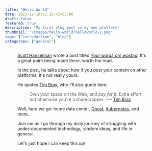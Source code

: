 ```yaml
---
title: "Hello World"
date: 2021-12-10T21:35:43-05:00
draft: false
featured: true
description: "My first blog post on my new platform"
thumbnail: "/images/hello-world/helloworld-2.png"
tags: ["introduction", "blog"]
categories: ["general"]
---
```


<Figure 
  src="/images/hello-world/helloworld-2.png" 
  width={300} 
  height={300} 
  alt="The words 'Hello World' in neon green on a black background." 
/>

[Scott Hanselman](https://twitter.com/shanselman) wrote a post titled _[Your words are wasted](https://www.hanselman.com/blog/your-words-are-wasted)._ It's a great point being made there, worth the read.

In the post, he talks about how if you post your content on other platforms, it's not really yours.

He quotes [Tim Bray](https://twitter.com/timbray), who I'll also quote here:

> Own your space on the Web, and _pay for it_. Extra effort, but otherwise you're a sharecropper. -— [Tim Bray](http://www.tbray.org/ongoing/When/201x/2012/08/18/Blogodammerung)

Well, here we go: home data center, [Ghost](https://ghost.org/), [Kubernetes](https://kubernetes.io/), and more.

Join me as I go through my daily journey of struggling with under-documented technology, random ideas, and life in general.

Let's just hope I can keep this up!